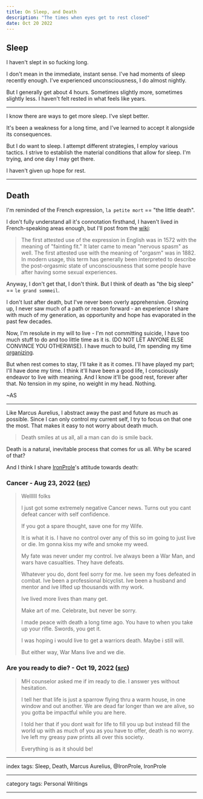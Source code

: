 ```yaml
---
title: On Sleep, and Death
description: "The times when eyes get to rest closed"
date: Oct 20 2022
---
```


## Sleep

I haven't slept in so fucking long.

I don't mean in the immediate, instant sense. I've had moments of sleep recently enough. I've experienced unconsciousness, I do almost nightly.

But I generally get about 4 hours. Sometimes slightly more, sometimes slightly less. I haven't felt rested in what feels like years.

---

I know there are ways to get more sleep. I've slept better.

It's been a weakness for a long time, and I've learned to accept it alongside its consequences.

But I do want to sleep. I attempt different strategies, I employ various tactics. I strive to establish the material conditions that allow for sleep. I'm trying, and one day I may get there.

I haven't given up hope for rest.

---

## Death

I'm reminded of the French expression, `la petite mort` == "the little death".

I don't fully understand all it's connotation firsthand, I haven't lived in French-speaking areas enough, but I'll post from the [wiki](https://en.wikipedia.org/wiki/La_petite_mort):

> The first attested use of the expression in English was in 1572 with the meaning of "fainting fit." It later came to mean "nervous spasm" as well. The first attested use with the meaning of "orgasm" was in 1882. In modern usage, this term has generally been interpreted to describe the post-orgasmic state of unconsciousness that some people have after having some sexual experiences.

Anyway, I don't get that, I don't think. But I think of death as "the big sleep" == `le grand sommeil`.

I don't lust after death, but I've never been overly apprehensive. Growing up, I never saw much of a path or reason forward - an experience I share with much of my generation, as opportunity and hope has evaporated in the past few decades.

Now, I'm resolute in my will to live - I'm not committing suicide, I have too much stuff to do and too little time as it is. (DO NOT LET ANYONE ELSE CONVINCE YOU OTHERWISE). I have much to build, I'm spending my time [organizing](/posts/on-organizing).

But when rest comes to stay, I'll take it as it comes. I'll have played my part; I'll have done my time. I think it'll have been a good life, I consciously endeavor to live with meaning. And I know it'll be good rest, forever after that. No tension in my spine, no weight in my head. Nothing.

~AS

---

Like Marcus Aurelius, I abstract away the past and future as much as possible. Since I can only control my current self, I try to focus on that one the most. That makes it easy to not worry about death much.

> Death smiles at us all, all a man can do is smile back.

Death is a natural, inevitable process that comes for us all. Why be scared of that?

And I think I share [IronProle](/posts/on-IronProle)'s attitude towards death:

### Cancer - Aug 23, 2022 ([src](https://twitter.com/IronProle/status/1562148357451030528?s=19))

> Wellllll folks
>
> I just got some extremely negative Cancer news.  Turns out you cant defeat cancer with self confidence.
>
> If you got a spare thought, save one for my Wife.
>
> It is what it is.  I have no control over any of this so im going to just live or die.  Im gonna kiss my wife and smoke my weed.
>
> My fate was never under my control.  Ive always been a War Man, and wars have casualties.  They have defeats.
>
> Whatever you do, dont feel sorry for me.  Ive seen my foes defeated in combat.  Ive been a professional bicyclist.  Ive been a husband and mentor and ive lifted up thousands with my work.
>
> Ive lived more lives than many get.
>
> Make art of me.  Celebrate, but never be sorry.
>
> I made peace with death a long time ago.  You have to when you take up your rifle.  Swords, you get it.
>
> I was hoping i would live to get a warriors death.  Maybe i still will.
>
> But either way, War Mans live and we die.

### Are you ready to die? - Oct 19, 2022 ([src](https://twitter.com/IronProle/status/1582826297419771904?t=g7FH7jYD1jsVwR0zjBorzQ&s=19))

> MH counselor asked me if im ready to die.  I answer yes without hesitation.
>
> I tell her that life is just a sparrow flying thru a warm house, in one window and out another.  We are dead far longer than we are alive, so you gotta be impactful while you are here.
>
> I told her that if you dont wait for life to fill you up but instead fill the world up with as much of you as you have to offer, death is no worry.  Ive left my greasy paw prints all over this society.
>
> Everything is as it should be!

---

index tags: Sleep, Death, Marcus Aurelius, @IronProle, IronProle

---

category tags: Personal Writings

---
